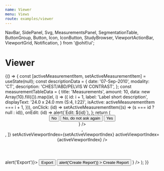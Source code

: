 ```yaml
---
name: Viewer
menu: Views
route: examples/viewer
---
```


  NavBar,
  SidePanel,
  Svg,
  MeasurementsPanel,
  SegmentationTable,
  ButtonGroup,
  Button,
  Icon,
  IconButton,
  StudyBrowser,
  ViewportActionBar,
  ViewportGrid,
  Notification,
} from '@ohif/ui';



# Viewer

<Playground>
  {() => {
    const [activeMeasurementItem, setActiveMeasurementItem] = useState(null);
    const descriptionData = {
      date: '07-Sep-2010',
      modality: 'CT',
      description: 'CHEST/ABD/PELVIS W CONTRAST',
    };
    const measurementTableData = {
      title: 'Measurements',
      amount: 10,
      data: new Array(10).fill({}).map((el, i) => ({
        id: i + 1,
        label: 'Label short description',
        displayText: '24.0 x 24.0 mm (S:4, I:22)',
        isActive: activeMeasurementItem === i + 1,
      })),
      onClick: (id) => setActiveMeasurementItem((s) => (s === id ? null : id)),
      onEdit: (id) => alert(`Edit: ${id}`),
    };
    return (
      <div>
        <Header />
        <div
          className="flex flex-row flex-no-wrap flex-1 items-stretch overflow-hidden w-full"
          style={{ height: 'calc(100vh - 57px' }}
        >
          <SidePanel
            side="left"
            iconName="group-layers"
            iconLabel="Studies"
            componentLabel="Studies"
            defaultIsOpen={true}
          >
            <StudyBrowser tabs={tabs} />
          </SidePanel>
          <div className="flex flex-col flex-1 h-100">
            <div className="flex flex-2 w-100 border-b border-transparent h-12">
              <ViewportToolbar />
            </div>
            <div className="flex flex-1 h-full overflow-hidden bg-black items-center justify-center">
              <ViewportGrid
                rows={1}
                cols={2}
                viewportContents={[
                  <div className="flex flex-col h-full">
                    <ViewportActionBar isTracked modality="CT" />
                    <Notification
                      text="Track all measurement for this series?"
                      type="info"
                      actionButtons={
                        <div>
                          <Button>No</Button>
                          <Button className="ml-2">No, do not ask again</Button>
                          <Button className="ml-2" color="primary">
                            Yes
                          </Button>
                        </div>
                      }
                    />
                  </div>,
                  <div className="flex flex-col h-full">
                    <ViewportActionBar isTracked={false} modality="CT" />
                  </div>,
                ]}
                setActiveViewportIndex={setActiveViewportIndex}
                activeViewportIndex={activeViewportIndex}
              />
            </div>
          </div>
          <SidePanel
            side="right"
            iconName="list-bullets"
            iconLabel="Measure"
            componentLabel="Measurements"
            defaultIsOpen={true}
          >
            <MeasurementsPanel
              descriptionData={descriptionData}
              measurementTableData={measurementTableData}
              actionButtons={
                <>
                  <ButtonGroup onClick={() => alert('Export')}>
                    <Button
                      className="text-white border-primary-main bg-black text-base py-2 px-2"
                      size="initial"
                      color="inherit"
                    >
                      Export
                    </Button>
                    <IconButton
                      className="bg-black border-primary-main px-2 text-white px-2"
                      color="inherit"
                      size="initial"
                    >
                      <Icon name="arrow-down" />
                    </IconButton>
                  </ButtonGroup>
                  <Button
                    className="text-white border border-primary-main bg-black text-base py-2 px-2 ml-2"
                    variant="outlined"
                    size="initial"
                    color="inherit"
                    onClick={() => alert('Create Report')}
                  >
                    Create Report
                  </Button>
                </>
              }
            />
          </SidePanel>
        </div>
      </div>
    );
  }}
</Playground>
